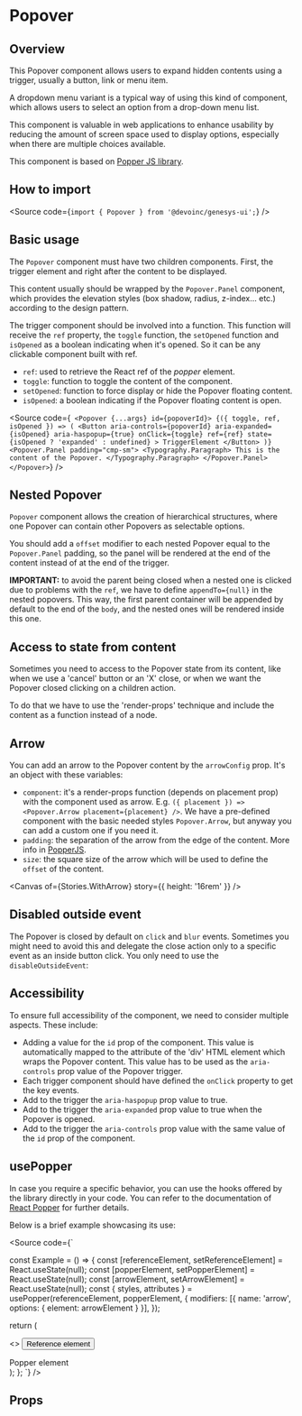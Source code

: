 

<Meta of={Stories} />

# Popover

## Overview

This Popover component allows users to expand hidden contents using a trigger,
usually a button, link or menu item.

A dropdown menu variant is a typical way of using this kind of component,
which allows users to select an option from a drop-down menu list.

This component is valuable in web applications to enhance usability by
reducing the amount of screen space used to display options, especially
when there are multiple choices available.

This component is based on [Popper JS library](https://popper.js.org/).

<Canvas of={Stories.Base} />

## How to import

<Source code={`import { Popover } from '@devoinc/genesys-ui';`} />

## Basic usage

The `Popover` component must have two children components.
First, the trigger element and right after the content to be displayed.

This content usually should be wrapped by the `Popover.Panel` component,
which provides the elevation styles (box shadow, radius, z-index... etc.)
according to the design pattern.

The trigger component should be involved into a function.
This function will receive the `ref` property, the `toggle`
function, the `setOpened` function and `isOpened` as a boolean
indicating when it's opened. So it can be any clickable component
built with ref.

- `ref`: used to retrieve the React ref of the _popper_ element.
- `toggle`: function to toggle the content of the component.
- `setOpened`: function to force display or hide the Popover floating content.
- `isOpened`: a boolean indicating if the Popover floating content is open.

<Source
  code={`
  <Popover {...args} id={popoverId}>
    {({ toggle, ref, isOpened }) => (
      <Button
        aria-controls={popoverId}
        aria-expanded={isOpened}
        aria-haspopup={true}
        onClick={toggle}
        ref={ref}
        state={isOpened ? 'expanded' : undefined}
      >
        TriggerElement
      </Button>
    )}
    <Popover.Panel padding="cmp-sm">
      <Typography.Paragraph>
        This is the content of the Popover.
      </Typography.Paragraph>
    </Popover.Panel>
  </Popover>`}
/>

## Nested Popover

`Popover` component allows the creation of hierarchical structures,
where one Popover can contain other Popovers as selectable options.

You should add a `offset` modifier to each nested Popover equal to the
`Popover.Panel` padding, so the panel will be rendered at the end
of the content instead of at the end of the trigger.

**IMPORTANT:** to avoid the parent being closed when a nested one is clicked
due to problems with the `ref`, we have to define `appendTo={null}`
in the nested popovers. This way, the first parent container will be appended
by default to the end of the `body`, and the nested ones will be rendered inside
this one.

<Canvas of={Stories.Nested} />

## Access to state from content

Sometimes you need to access to the Popover state from its content, like when we
use a 'cancel' button or an 'X' close, or when we want the Popover closed
clicking on a children action.

To do that we have to use the 'render-props' technique and include the content
as a function instead of a node.

<Canvas of={Stories.AccessToStateFromContent} />

## Arrow

You can add an arrow to the Popover content by the `arrowConfig` prop. It's an
object with these variables:

- `component`: it's a render-props function (depends on placement prop) with the
  component used as arrow. E.g.
  `({ placement }) => <Popover.Arrow placement={placement} />`.
  We have a pre-defined component with the basic needed styles `Popover.Arrow`,
  but anyway you can add a custom one if you need it.
- `padding`: the separation of the arrow from the edge of the content. More info
  in [PopperJS](https://popper.js.org/docs/v2/modifiers/arrow/#padding).
- `size`: the square size of the arrow which will be used to define the `offset`
  of the content.

<Canvas of={Stories.WithArrow} story={{ height: '16rem' }} />

## Disabled outside event

The Popover is closed by default on `click` and `blur` events. Sometimes you
might need to avoid this and delegate the close action only to a specific event
as an inside button click. You only need to use the `disableOutsideEvent`:

<Canvas of={Stories.DisabledOutsideEvent} />

## Accessibility

To ensure full accessibility of the component, we need to consider multiple
aspects. These include:

- Adding a value for the `id` prop of the component. This value is
  automatically mapped to the attribute of the 'div' HTML element which wraps
  the Popover content. This value has to be used as the `aria-controls` prop
  value of the Popover trigger.
- Each trigger component should have defined the `onClick` property to get the
  key events.
- Add to the trigger the `aria-haspopup` prop value to true.
- Add to the trigger the `aria-expanded` prop value to true when the Popover is
  opened.
- Add to the trigger the `aria-controls` prop value with the same value of the
  `id` prop of the component.

## usePopper

In case you require a specific behavior, you can use the hooks offered by the
library directly in your code. You can refer to the documentation of
[React Popper](https://popper.js.org/react-popper/v2/) for further details.

Below is a brief example showcasing its use:

<Source code={`

const Example = () => {
const [referenceElement, setReferenceElement] = React.useState(null);
const [popperElement, setPopperElement] = React.useState(null);
const [arrowElement, setArrowElement] = React.useState(null);
const { styles, attributes } = usePopper(referenceElement, popperElement, {
modifiers: [{ name: 'arrow', options: { element: arrowElement } }],
});

return (

<>
  <button type="button" ref={setReferenceElement}>
    Reference element
  </button>
  <div ref={setPopperElement} style={styles.popper} {...attributes.popper}>
    Popper element
    <div ref={setArrowElement} style={styles.arrow} />
  </div>
</>
); }; `} />

## Props

<ArgTypes of={Stories} />
